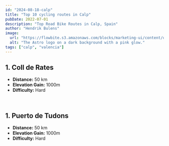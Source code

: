 ```yaml
---
id: "2024-08-18-calp"
title: "Top 10 cycling routes in Calp"
pubDate: 2022-07-01
description: "Top Road Bike Routes in Calp, Spain"
author: "Hendrik Bulens"
image:
  url: "https://flowbite.s3.amazonaws.com/blocks/marketing-ui/content/office-long-2.png"
  alt: "The Astro logo on a dark background with a pink glow."
tags: ["calp", "valencia"]
---
```


<h2 class="text-3xl font-medium leading-none mb-8 mt-8">1. Coll de Rates</h2>

- **Distance:** 50 km
- **Elevation Gain:** 1000m
- **Difficulty:** Hard

<br />

<h2 class="text-3xl font-medium leading-none mb-8 mt-8">1. Puerto de Tudons</h2>

- **Distance:** 50 km
- **Elevation Gain:** 1000m
- **Difficulty:** Hard

<br />